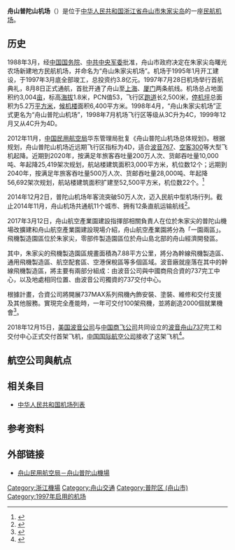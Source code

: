 {{noteTA
|G1 = Airport
|G2 = Unit
}}
{{Infobox airport
| name         = 舟山普陀山机场
| image        = Zhoushan Putuoshan Airport.jpg
| image-width  = 280px
| caption      = 
| IATA         = HSN
| ICAO         = ZSZS
| type         = 民用
| operator     = 舟山市民用航空管理局
| city-served  = [[浙江省|浙江]][[舟山市|舟山]]
| location     = {{CHN}}[[浙江省|浙江省]][[舟山市|舟山市]]
| opened       = {{start date|1997|08|08}}
| closed       = <!-- {{end date|YYYY|MM|DD}} -->
| passenger_services_ceased = <!-- {{end date|YYYY|MM|DD}} -->
| elevation-m  = 1.8
| metric-elev  = yes
| coordinates  = {{Coord|29|56|04|N|122|21|42|E|type:airport_region:CN|display=inline,title}}
| latd  =  29 | latm  = 56 | lats  = 04 | latNS  = N
| longd = 122 | longm = 21 | longs = 42 | longEW = E
| coordinates_region     = CN-33
| website                = {{URL|http://www.zsairport.com.cn/}}
| pushpin_map            = China
| pushpin_mapsize        = 220
| pushpin_map_caption    = 機場在中國的位置
| pushpin_label          = HSN/ZSZS
| pushpin_label_position = bottom
| r1-number    = 18/36
| r1-length-m  = 2,300
| r1-surface   = 瀝青
| metric-rwy   = yes
| stat-year    = 2015
| stat1-header = 客運量
| stat1-data   = 644,719 人次
| stat2-header = 貨運量
| stat2-data   = 319.7 公噸
| stat3-header = 起降架次
| stat3-data   = 20,527 架次
| footnotes    = 參考資料：中國民用航空局<ref>{{Cite web |url=http://www.caac.gov.cn/XXGK/XXGK/TJSJ/201603/t20160331_30105.html |title=2015年全国机场生产统计公报 |accessdate=2015-07-06 |date=2016-03-31 |archive-url=https://web.archive.org/web/20160423230847/http://www.caac.gov.cn/XXGK/XXGK/TJSJ/201603/t20160331_30105.html |archive-date=2016-04-23 |dead-url=yes }}</ref>
}}

'''舟山普陀山机场'''（{{airport codes|HSN|ZSZS}}）是位于[[中华人民共和国|中华人民共和国]][[浙江省|浙江省]][[舟山市|舟山市]][[朱家尖岛|朱家尖岛]]的一座[[民航|民航]][[机场|机场]]。

== 历史 ==
1988年3月，经[[中国国务院|中国国务院]]、[[中共中央军委|中共中央军委]]批准，舟山市政府决定在朱家尖岛曙光农场新建地方民航机场，并命名为“舟山朱家尖机场”。机场于1995年1月开工建设，于1997年3月底全部竣工，总投资约3.8亿元。1997年7月28日机场举行首航典礼，8月8日正式通航，首批开通了舟山至[[上海|上海]]、[[厦门|厦门]]两条航线。机场总占地面积约3,004[[亩|亩]]，标高[[海拔|海拔]]1.8米，PCN值53，飞行区[[跑道|跑道]]长2,500米，[[停机坪|停机坪]]总面积为5.2万[[平方米|平方米]]，[[候机楼|候机楼]]面积6,400平方米。1998年4月，“舟山朱家尖机场”正式更名为“舟山普陀山机场”，1998年7月机场飞行区等级从3C升为4C，1999年12月又从4C升为4D。

2012年11月，[[中国民用航空局|中国民用航空局]]华东管理局批复《舟山普陀山机场总体规划》。根据规划，舟山普陀山机场近远期飞行区指标为4D，适合[[波音767|波音767]]、[[空中客车A300|空客300]]等大型飞机起降。近期到2020年，按满足年旅客吞吐量200万人次、货邮吞吐量10,000吨、年起降25,419架次规划，航站楼建筑面积3,000平方米，机位数12个；远期到2040年，按满足年旅客吞吐量500万人次、货邮吞吐量28,000吨、年起降56,692架次规划，航站楼建筑面积扩建至52,500平方米，机位数22个。<ref>{{cite web | url=http://dzb.jinbaonet.com/html/2012-12/03/content_233205.htm | title=普陀山机场总体规划获批 | publisher=现代金报 | date=2012-12-03 | author=岳德亮 | access-date=2012-12-06 | archive-date=2016-03-04 | archive-url=https://web.archive.org/web/20160304194927/http://dzb.jinbaonet.com/html/2012-12/03/content_233205.htm | dead-url=no }}</ref>

2014年12月2日，普陀山机场年客流突破50万人次，迈入民航中型机场行列。截止2014年11月，舟山机场共通航11个城市、拥有12条直航运输航线<ref name=500k>{{Cite web |url=http://news.carnoc.com/list/300/300781.html |title=普陀山机场年客流突破50万人次 迈入中型行列 |access-date=2014-12-04 |archive-date=2019-08-20 |archive-url=https://web.archive.org/web/20190820005419/http://news.carnoc.com/list/300/300781.html |dead-url=no }}</ref>。

2017年3月12日，舟山航空產業園建設指揮部相關負責人在位於朱家尖的普陀山機場改擴建和舟山航空產業園建設現場介紹，舟山航空產業園將分為「一園兩區」。飛機製造園區位於朱家尖，零部件製造園區位於舟山島北部的舟山經濟開發區。

其中，朱家尖的飛機製造園區規畫面積為7.88平方公里，將分為幹線飛機製造區、通用飛機製造區、航空配套區、空港保稅區等多個區域。波音廠就座落在其中的幹線飛機製造區，將主要有兩部分組成：由波音公司與中國商飛合資的737完工中心，以及地處相同位置、由波音公司獨資的737交付中心。

根據計畫，合資公司將開展737MAX系列飛機內飾安裝、塗裝、維修和交付支援及其他服務。實現完全產能時，一年可交付100架飛機，並將創造2000個就業機會<ref>{{Cite news |url=https://www.chinatimes.com/amp/realtimenews/20170312001682-260409|title=陸舟山波音廠月底開工 明年將交付首架飛機|date=2017-03-12|newspaper=旺報}}</ref>。

2018年12月15日，[[波音|美国波音公司]]与[[商飛|中国商飞公司]]共同设立的[[波音737_MAX|波音舟山737]]完工和交付中心正式交付首架飞机，[[中国国际航空公司|中国国际航空公司]]接收了这架飞机<ref>{{Cite news|url=http://www.xinhuanet.com/fortune/2018-12/15/c_1210016410.htm|title=浙江舟山波音737完工和交付中心交付首架飞机|date=2018-12-15|work=新華網|accessdate=2020-05-03|archive-date=2020-11-08|archive-url=https://web.archive.org/web/20201108124542/http://www.xinhuanet.com/fortune/2018-12/15/c_1210016410.htm|dead-url=no}}</ref>。

== 航空公司與航点 ==
{{Airport-dest-list
| {{flagicon|PRC}} [[中国东方航空|中国东方航空]]（MU）| [[揭阳潮汕国际机场|揭阳]]、[[上海浦东国际机场|上海/浦东]] 、[[武汉天河国际机场|武汉]]、[[厦门高崎国际机场|厦门]]、[[烟台蓬莱国际机场|烟台]]
| {{flagicon|PRC}} [[山东航空|山东航空]]（SC）| [[济南遥墙国际机场|济南]]、[[青岛流亭国际机场|青岛]]、[[泉州晋江国际机场|泉州]]、[[厦门高崎国际机场|厦门]]
| {{flagicon|PRC}} [[厦门航空|厦门航空]]（MF）| [[北京大興國際机场|北京/大興]]、[[泉州晋江国际机场|泉州]]、[[厦门高崎国际机场|厦门]]
| {{flagicon|PRC}} [[华夏航空|华夏航空]]（G5）| [[重庆江北国际机场|重庆]]、[[阜阳西关机场|阜阳]]、[[衢州机场|衢州]]
| {{flagicon|PRC}} [[春秋航空|春秋航空]]（9C）| [[揭阳潮汕国际机场|揭阳]]、[[西安咸阳国际机场|西安]]、[[扬州泰州国际机场|扬州]]
| {{flagicon|PRC}} [[中国南方航空|中国南方航空]]（CZ）| [[连云港白塔埠机场|连云港]]、[[深圳宝安国际机场|深圳]]
| {{flagicon|PRC}} [[四川航空|四川航空]]（3U）| [[重庆江北国际机场|重庆]]、[[南昌昌北国际机场|南昌]]
| {{flagicon|PRC}} [[福州航空|福州航空]]（FU）| [[福州长乐国际机场|福州]]、[[天津滨海国际机场|天津]]
| {{flagicon|PRC}} [[成都航空|成都航空]]（EU）| [[成都双流国际机场|成都]]、[[上饶三清山机场|上饶]]
| {{flagicon|PRC}} [[青岛航空|青岛航空]]（QW）| [[青岛流亭国际机场|青岛]]、[[泉州晋江国际机场|泉州]]
| {{flagicon|PRC}} [[深圳航空|深圳航空]]（ZH）| [[郑州新郑国际机场|郑州]]
| {{flagicon|PRC}} [[海南航空|海南航空]]（HU）| [[广州白云国际机场|广州]]
| {{flagicon|PRC}} [[桂林航空|桂林航空]]（GT）| [[徐州观音国际机场|徐州]]
}}

== 相关条目 ==
* [[中华人民共和国机场列表|中华人民共和国机场列表]]

== 参考资料 ==
{{reflist}}

== 外部链接 ==
* [https://web.archive.org/web/20080125230857/http://www.zsairport.com.cn/ 舟山民用航空局－舟山普陀山機場]{{zh-cn}}

{{浙江机场}}
{{中华人民共和国机场}}

[[Category:浙江機場|Category:浙江機場]]
[[Category:舟山交通|Category:舟山交通]]
[[Category:普陀区_(舟山市)|Category:普陀区 (舟山市)]]
[[Category:1997年启用的机场|Category:1997年启用的机场]]